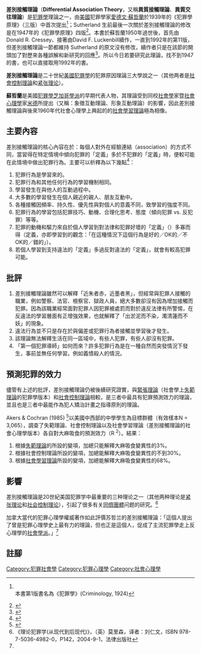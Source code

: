 {{犯罪學}}
'''差別接觸理論'''（'''Differential Association Theory'''，又稱'''異質接觸理論'''、'''異質交往理論'''）是[[犯罪學|犯罪學]]理論之一，由[[美國|美國]]犯罪學家[[愛德文·蘇哲蘭|愛德文·蘇哲蘭]]於1939年的《犯罪學原理》（三版）中首次提出<ref>{{cite book|first1='''Edwin H.''' |last1='''Sutherland'''|title=Principles of Criminology|edition=3rd ed.|year=1939}}<br>本書第1版書名為《犯罪學》(Criminology, 1924)</ref>；Sutherland 生前最後一次關於差別接觸理論的修改是在1947年的《犯罪學原理》四版<ref>{{cite book|first1='''Edwin H.''' |last1='''Sutherland'''|title=Principle of Criminology|edition=4th ed.|year=1947}}</ref>。本書於蘇哲蘭1950年過世後，首先由Donald R. Cressey、接著由David F. Luckenbill續作，一直到1992年的第11版，但差別接觸理論一節都維持 Sutherland 的原文沒有修改，續作者只是在該節的開頭加了對歷來各種誤解和新研究的回應<ref>{{cite book|author='''Sutherland, Edwin H.'''; '''Cressey, Donald R.'''; '''Luckenbill, David F.'''|title=Principle of Criminology|edition=11th ed.|year=1992|isbn=978-0930390693|url=https://books.google.com/books?id=wqRQqXKuU7sC&lpg=PA91&dq=Principle%20of%20Criminology%2C%20sutherland%2C%201947&pg=PA91#v=onepage&q=Principle%20of%20Criminology,%20sutherland,%201947&f=false|access-date=2015-09-11|archive-date=2019-08-19|archive-url=https://web.archive.org/web/20190819041559/https://books.google.com/books?id=wqRQqXKuU7sC&lpg=PA91&dq=Principle%20of%20Criminology%2C%20sutherland%2C%201947&pg=PA91#v=onepage&q=Principle%20of%20Criminology,%20sutherland,%201947&f=false|dead-url=no}}</ref>。所以今日若要研究此理論，找不到1947的書，也可以直接取用1992年的書。

'''差別接觸理論'''是二十世紀[[美國|美國]][[犯罪學|犯罪學]]的犯罪原因理論三大學說之一（其他两者是[[社會控制理論|社會控制理論]]和[[紧张理论|紧张理论]]）。

'''蘇哲蘭'''是美國[[芝加哥社會學派#犯罪學的社會學派|犯罪學芝加哥學派]]的早期代表人物，其理論受到同校[[社會學|社會學]]家暨[[社會心理學|社會心理學]]家[[米德|米德]]所提出{{link-en|符號互動理論|Symbolic interactionism}}（又稱：象徵互動理論、形象互動理論）的影響，因此差別接觸理論與後來1960年代社會心理學上興起的的[[社會學習理論|社會學習理論]]極為相像。

== 主要內容 ==
差別接觸理論的核心內容在於：每個人對外在經驗連結（association）的方式不同，當習得在特定情境中傾向犯罪的「定義」多於不犯罪的「定義」時，便較可能在此情境中做出犯罪行為。主要可以析釋為以下幾點<ref name="Andrews">{{cite book|last1='''Andrews'''|first1='''Donald Authur'''|last2='''Bonta'''|first2='''James'''|title=The Psychology of Criminal Conduct|edition=5th Ed.|isbn=978-1-4224-6329-1|chapter=''From Differential Association to Social Learning''. In: Chapter 3. Understanding Through Theory: Psychopathological, Psychodynamic, Social Location, and Differential Association Perspectives.|publisher=Anderson Publishing, Lexis Nexis|year=2010|location=Amsterdam, Boston et al.|language=en}}</ref>：
# 犯罪行為是學習來的。
# 犯罪行為和其他任何行為的學習機制相同。
# 學習發生在與他人的互動過程中。
# 大多數的學習發生在個人親近的親人、朋友互動中。
# 各種接觸因頻率、持久性、優先性與對個人的意義不同，致學習的強度不同。
# 犯罪行為的學習包括犯罪技巧、動機、合理化思考、態度（傾向犯罪 vs. 反犯罪）等等。
# 犯罪的動機和驅力來自於個人學習到對法律和犯罪好壞的「定義」（{{lang-en|definitions}}）多寡而得（定義，亦即學習到的觀念：「在這種情況下這個行為是好的／OK的／不OK的／錯的」）。
# 若個人學習到支持違法的「定義」多過反對違法的「定義」，就會有較高犯罪可能。

==批評==
#差別接觸理論雖然可以解釋「近朱者赤，近墨者黑」，但經常與犯罪人接觸的職業，例如警察、法官、檢察官、獄政人員，絕大多數卻沒有因為增加接觸而犯罪。因為該職業經常面對犯罪人因犯罪被處罰而對於違反法律有所警惕，在反違法的學習層面有正增強效果，也就解釋了「出淤泥而不染，濁清蓮而不妖」的現象。
#違法行為並不只是存在於與偏差或犯罪行為者接觸並學習後才發生。
#該理論無法解釋生活在同一區域中，有些人犯罪，有些人卻沒有犯罪。
#「第一個犯罪導師」如何而來？許多犯罪行為是在一種自然而突發情況下發生，事前並無任何學習。例如義憤殺人的情況。

==預測犯罪的效力==
儘管有上述的批評，差別接觸理論仍被後續研究證實，與[[緊張理論|緊張理論]]（社會學上[[失範|失範理論]]的犯罪學版本）和[[社會控制理論|社會控制理論]]相較，是三者中最具有犯罪預測效力的理論，並且也是三者中最能作為犯人矯治計畫之指導原則的理論。

Akers & Cochran (1985) <ref>{{cite journal|first1='''Ronald'''| last1= '''Akers'''|first2='''John'''|last2='''Cochran'''|title=''Adolescent Marijuana Use: A Test of Three Theories of Deviant Behavior''|work=Deviant Behavior|year=1985|volume=6|pages=323-346}}</ref>以美國中西部的中學學生為目標群體（有效樣本N = 3,065），調查了失範理論、社會控制理論以及社會學習理論（差別接觸理論的社會心理學版本）各自對大麻吸食的預測效力（R <sup>2</sup>）。結果：
# 根據[[失範|失範理論]]的所設的變項，加總只能解釋大麻吸食變異性的3%。
# 根據社會控制理論所設的變項，加總能解釋大麻吸食變異性的不到30%。
# 根據[[社會學習理論|社會學習理論]]所設的變項，加總能解釋大麻吸食變異性的68%。

==影響==
差別接觸理論是20世紀美国犯罪学中最重要的三种理论之一（其他两种理论是[[紧张理论|紧张理论]]和[[社会控制理论|社会控制理论]]），引起了很多有关[[同儕|同儕團體]]问题的研究。<ref  name="Liu">《理论犯罪学(从现代到后现代)》，（英）莫里森，译者：刘仁文，ISBN 978-7-5036-4982-0，P142，2004-9-1，法律出版社</ref>

加拿大當代的犯罪心理學權威著作如此評價苏哲兰的差別接觸理論：「這個人提出了曾是犯罪心理學史上最有力的理論，但也正是這個人，促成了主流犯罪學走上反心理學的[[犯罪社會學|社會學派]]。」<ref name="Andrews"></ref>

==註腳==
{{reflist|2}}

[[Category:犯罪社會學|Category:犯罪社會學]]
[[Category:犯罪心理學|Category:犯罪心理學]]
[[Category:社會心理學|Category:社會心理學]]
